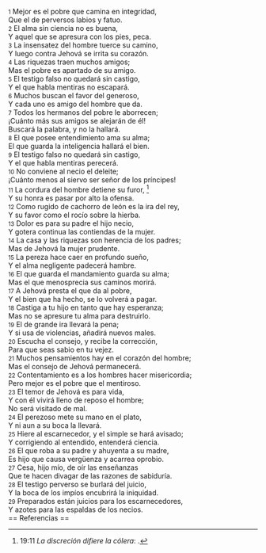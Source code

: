 {{anchor|1}} <small>1</small> Mejor es el pobre que camina en integridad,<br>
Que el de perversos labios y fatuo.<br>
{{anchor|2}} <small>2</small> El alma sin ciencia no es buena,<br>
Y aquel que se apresura con los pies, peca.<br>
{{anchor|3}} <small>3</small> La insensatez del hombre tuerce su camino,<br>
Y luego contra Jehová se irrita su corazón.<br>
{{anchor|4}} <small>4</small> Las riquezas traen muchos amigos;<br>
Mas el pobre es apartado de su amigo.<br>
{{anchor|5}} <small>5</small> El testigo falso no quedará sin castigo,<br>
Y el que habla mentiras no escapará.<br>
{{anchor|6}} <small>6</small> Muchos buscan el favor del generoso,<br>
Y cada uno es amigo del hombre que da.<br>
{{anchor|7}} <small>7</small> Todos los hermanos del pobre le aborrecen;<br>
¡Cuánto más sus amigos se alejarán de él!<br>
Buscará la palabra, y no la hallará.<br>
{{anchor|8}} <small>8</small> El que posee entendimiento ama su alma;<br>
El que guarda la inteligencia hallará el bien.<br>
{{anchor|9}} <small>9</small> El testigo falso no quedará sin castigo,<br>
Y el que habla mentiras perecerá.<br>
{{anchor|10}} <small>10</small> No conviene al necio el deleite;<br>
¡Cuánto menos al siervo ser señor de los príncipes!<br>
{{anchor|11}} <small>11</small> La cordura del hombre detiene su furor, <ref>19:11 ''La discreción difiere la cólera'': {{lib|LU|149|4|2}}.</ref><br>
Y su honra es pasar por alto la ofensa.<br>
{{anchor|12}} <small>12</small> Como rugido de cachorro de león es la ira del rey,<br>
Y su favor como el rocío sobre la hierba.<br>
{{anchor|13}} <small>13</small> Dolor es para su padre el hijo necio,<br>
Y gotera continua las contiendas de la mujer.<br>
{{anchor|14}} <small>14</small> La casa y las riquezas son herencia de los padres;<br>
Mas de Jehová la mujer prudente.<br>
{{anchor|15}} <small>15</small> La pereza hace caer en profundo sueño,<br>
Y el alma negligente padecerá hambre.<br>
{{anchor|16}} <small>16</small> El que guarda el mandamiento guarda su alma;<br>
Mas el que menosprecia sus caminos morirá.<br>
{{anchor|17}} <small>17</small> A Jehová presta el que da al pobre,<br>
Y el bien que ha hecho, se lo volverá a pagar.<br>
{{anchor|18}} <small>18</small> Castiga a tu hijo en tanto que hay esperanza;<br>
Mas no se apresure tu alma para destruirlo.<br>
{{anchor|19}} <small>19</small> El de grande ira llevará la pena;<br>
Y si usa de violencias, añadirá nuevos males.<br>
{{anchor|20}} <small>20</small> Escucha el consejo, y recibe la corrección,<br>
Para que seas sabio en tu vejez.<br>
{{anchor|21}} <small>21</small> Muchos pensamientos hay en el corazón del hombre;<br>
Mas el consejo de Jehová permanecerá.<br>
{{anchor|22}} <small>22</small> Contentamiento es a los hombres hacer misericordia;<br>
Pero mejor es el pobre que el mentiroso.<br>
{{anchor|23}} <small>23</small> El temor de Jehová es para vida,<br>
Y con él vivirá lleno de reposo el hombre;<br>
No será visitado de mal.<br>
{{anchor|24}} <small>24</small> El perezoso mete su mano en el plato,<br>
Y ni aun a su boca la llevará.<br>
{{anchor|25}} <small>25</small> Hiere al escarnecedor, y el simple se hará avisado;<br>
Y corrigiendo al entendido, entenderá ciencia.<br>
{{anchor|26}} <small>26</small> El que roba a su padre y ahuyenta a su madre,<br>
Es hijo que causa vergüenza y acarrea oprobio.<br>
{{anchor|27}} <small>27</small> Cesa, hijo mío, de oír las enseñanzas<br>
Que te hacen divagar de las razones de sabiduría.<br>
{{anchor|28}} <small>28</small> El testigo perverso se burlará del juicio,<br>
Y la boca de los impíos encubrirá la iniquidad.<br>
{{anchor|29}} <small>29</small> Preparados están juicios para los escarnecedores,<br>
Y azotes para las espaldas de los necios.<br>
== Referencias ==

<references />
